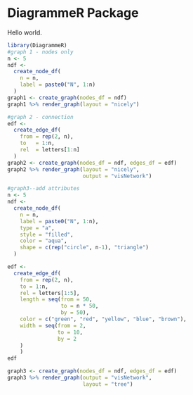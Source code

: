 # DiagrammeR Package {#DiagR}

Hello world.

```r

library(DiagrammeR)
#graph 1 - nodes only
n <- 5
ndf <-
  create_node_df(
    n = n,
    label = paste0("N", 1:n)
  )
graph1 <- create_graph(nodes_df = ndf)
graph1 %>% render_graph(layout = "nicely")

```

```r
#graph 2 - connection
edf <-
  create_edge_df(
    from = rep(2, n),
    to   = 1:n,
    rel  = letters[1:n]
  )
graph2 <- create_graph(nodes_df = ndf, edges_df = edf)
graph2 %>% render_graph(layout = "nicely",
                        output = "visNetwork")
```

```r
#graph3--add attributes
n <- 5
ndf <-
  create_node_df(
    n = n,
    label = paste0("N", 1:n),
    type = "a",
    style = "filled",
    color = "aqua",
    shape = c(rep("circle", n-1), "triangle")
  )

edf <-
  create_edge_df(
    from = rep(2, n),
    to = 1:n,
    rel = letters[1:5],
    length = seq(from = 50,
                 to = n * 50,
                 by = 50),
    color = c("green", "red", "yellow", "blue", "brown"),
    width = seq(from = 2, 
                to = 10, 
                by = 2
    )
    )
edf

graph3 <- create_graph(nodes_df = ndf, edges_df = edf)
graph3 %>% render_graph(output = "visNetwork",
                        layout = "tree")

```

